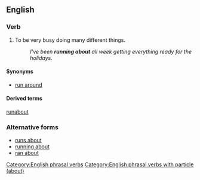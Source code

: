 ==English==

===Verb===
{{head|en|verb|head=to [[run]] [[about]]}}

# {{idiomatic}}{{intransitive}}To be very busy doing many different things.
#: ''I've been '''running about''' all week getting everything ready for the holidays.''

====Synonyms====
* [[run around]]

====Derived terms====
[[runabout]]

===Alternative forms===
* [[runs about]]
* [[running about]]
* [[ran about]]

[[Category:English phrasal verbs]]
[[Category:English phrasal verbs with particle (about)]]